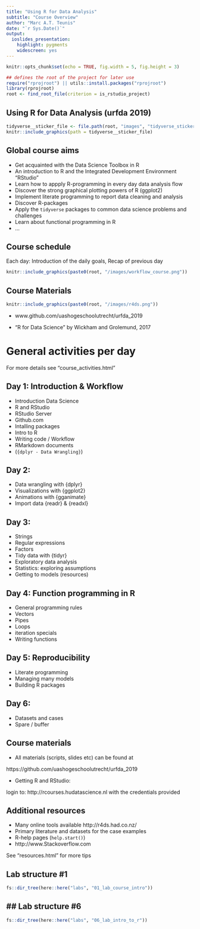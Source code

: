 ```yaml
---
title: "Using R for Data Analysis"
subtitle: "Course Overview"
author: "Marc A.T. Teunis"
date: "`r Sys.Date()`"
output:
  ioslides_presentation: 
    highlight: pygments
    widescreen: yes
---
```


```r
knitr::opts_chunk$set(echo = TRUE, fig.width = 5, fig.height = 3)
```

```r
## defines the root of the project for later use
require("rprojroot") || utils::install.packages("rprojroot")
library(rprojroot)
root <- find_root_file(criterion = is_rstudio_project)
```


## Using R for Data Analysis (urfda 2019)

```r
tidyverse__sticker_file <- file.path(root, "images", "tidyverse_sticker.png" ) 
knitr::include_graphics(path = tidyverse__sticker_file)
```

## Global course aims

 - Get acquainted with the Data Science Toolbox in R
 - An introduction to R and the Integrated Development Environment "RStudio"
 - Learn how to appply R-programming in every day data analysis flow
 - Discover the strong graphical plotting powers of R (ggplot2)
 - Implement literate programming to report data cleaning and analysis
 - Discover R-packages 
 - Apply the `tidyverse` packages to common data science problems and challenges 
 - Learn about functional programming in R
 - ...

## Course schedule

Each day:
Introduction of the daily goals, Recap of previous day
 
```r
knitr::include_graphics(paste0(root, "/images/workflow_course.png"))
```

## Course Materials
 
```r
knitr::include_graphics(paste0(root, "/images/r4ds.png"))
```
 
 * www.github.com/uashogeschoolutrecht/urfda_2019

 * "R for Data Science" by Wickham and Grolemund, 2017

# General activities per day
For more details see "course_activities.html"

## Day 1: Introduction & Workflow 
 - Introduction Data Science
 - R and RStudio
 - RStudio Server
 - Github.com
 - Intalling packages
 - Intro to R
 - Writing code / Workflow
 - RMarkdown documents
 - (`{dplyr - Data Wrangling}`)
 
## Day 2:

 - Data wrangling with {dplyr}
 - Visualizations with {ggplot2}
 - Animations with {gganimate}
 - Import data {readr} & {readxl}
 
## Day 3: 

 - Strings
 - Regular expressions
 - Factors
 - Tidy data with {tidyr}
 - Exploratory data analysis
 - Statistics: exploring assumptions
 - Getting to models (resources)
 
## Day 4: Function programming in R

 - General programming rules  
 - Vectors
 - Pipes
 - Loops 
 - iteration specials
 - Writing functions

## Day 5: Reproducibility
 
 - Literate programming
 - Managing many models
 - Building R packages


## Day 6:  
 
  - Datasets and cases  
  - Spare / buffer 

## Course materials 

 - All materials (scripts, slides etc) can be found at 

https://github.com/uashogeschoolutrecht/urfda_2019

 - Getting R and RStudio: 
 
 login to: http://rcourses.hudatascience.nl with the credentials provided

## Additional resources

 - Many online tools available
http://r4ds.had.co.nz/
 - Primary literature and datasets for the case examples
 - R-help pages (`help.start()`)
 - http://www.Stackoverflow.com 
 
 See "resources.html" for more tips
 
## Lab structure #1
```r
fs::dir_tree(here::here("labs", "01_lab_course_intro"))
```

## ## Lab structure #6
```r
fs::dir_tree(here::here("labs", "06_lab_intro_to_r"))
```
 